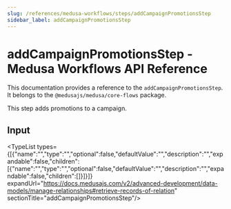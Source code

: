 ```yaml
---
slug: /references/medusa-workflows/steps/addCampaignPromotionsStep
sidebar_label: addCampaignPromotionsStep
---
```



# addCampaignPromotionsStep - Medusa Workflows API Reference

This documentation provides a reference to the `addCampaignPromotionsStep`. It belongs to the `@medusajs/medusa/core-flows` package.

This step adds promotions to a campaign.

## Input

<TypeList types={[{"name":"","type":"","optional":false,"defaultValue":"","description":"","expandable":false,"children":[{"name":"","type":"","optional":false,"defaultValue":"","description":"","expandable":false,"children":[]}]}]} expandUrl="https://docs.medusajs.com/v2/advanced-development/data-models/manage-relationships#retrieve-records-of-relation" sectionTitle="addCampaignPromotionsStep"/>
